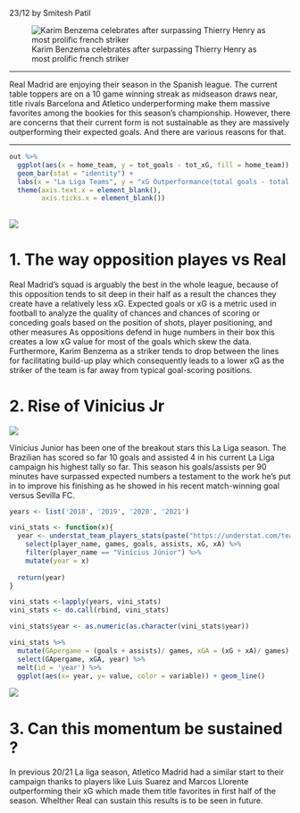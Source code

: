23/12 by Smitesh Patil

![Karim Benzema celebrates after surpassing Thierry Henry as most
prolific french
striker](https://pbs.twimg.com/media/FFUGjJZWUAkrO_S?format=jpg&name=medium)

------------------------------------------------------------------------

Real Madrid are enjoying their season in the Spanish league. The current
table toppers are on a 10 game winning streak as midseason draws near,
title rivals Barcelona and Atletico underperforming make them massive
favorites among the bookies for this season’s championship. However,
there are concerns that their current form is not sustainable as they
are massively outperforming their expected goals. And there are various
reasons for that.

------------------------------------------------------------------------

``` r
out %>%
  ggplot(aes(x = home_team, y = tot_goals - tot_xG, fill = home_team)) +
  geom_bar(stat = "identity") +
  labs(x = "La Liga Teams", y = "xG Outperformance(total goals - total xG)") +
  theme(axis.text.x = element_blank(),
        axis.ticks.x = element_blank())
```

## ![](Article1_files/figure-markdown_github/unnamed-chunk-2-1.png)

# 1. The way opposition playes vs Real

Real Madrid’s squad is arguably the best in the whole league, because of
this opposition tends to sit deep in their half as a result the chances
they create have a relatively less xG. Expected goals or xG is a metric
used in football to analyze the quality of chances and chances of
scoring or conceding goals based on the position of shots, player
positioning, and other measures As oppositions defend in huge numbers in
their box this creates a low xG value for most of the goals which skew
the data. Furthermore, Karim Benzema as a striker tends to drop between
the lines for facilitating build-up play which consequently leads to a
lower xG as the striker of the team is far away from typical
goal-scoring positions.

# 2. Rise of Vinicius Jr

![](https://preview.redd.it/lsszqn092rw71.png?width=660&format=png&auto=webp&s=45d735a65bd94caf387127042f63a1e1cb728110)

Vinicius Junior has been one of the breakout stars this La Liga season.
The Brazilian has scored so far 10 goals and assisted 4 in his current
La Liga campaign his highest tally so far. This season his goals/assists
per 90 minutes have surpassed expected numbers a testament to the work
he’s put in to improve his finishing as he showed in his recent
match-winning goal versus Sevilla FC.

``` r
years <- list('2018', '2019', '2020', '2021')

vini_stats <- function(x){
  year <- understat_team_players_stats(paste("https://understat.com/team/Real_Madrid/", x, sep = "")) %>%
    select(player_name, games, goals, assists, xG, xA) %>%
    filter(player_name == "Vinícius Júnior") %>%
    mutate(year = x)
  
  return(year) 
}

vini_stats <-lapply(years, vini_stats)
vini_stats <- do.call(rbind, vini_stats)

vini_stats$year <- as.numeric(as.character(vini_stats$year))

vini_stats %>%
  mutate(GApergame = (goals + assists)/ games, xGA = (xG + xA)/ games) %>%
  select(GApergame, xGA, year) %>%
  melt(id = 'year') %>%
  ggplot(aes(x= year, y= value, color = variable)) + geom_line()
```

![](Article1_files/figure-markdown_github/unnamed-chunk-3-1.png)

# 3. Can this momentum be sustained ?

In previous 20/21 La liga season, Atletico Madrid had a similar start to
their campaign thanks to players like Luis Suarez and Marcos Llorente
outperforming their xG which made them title favorites in first half of
the season. Whelther Real can sustain this results is to be seen in
future.
